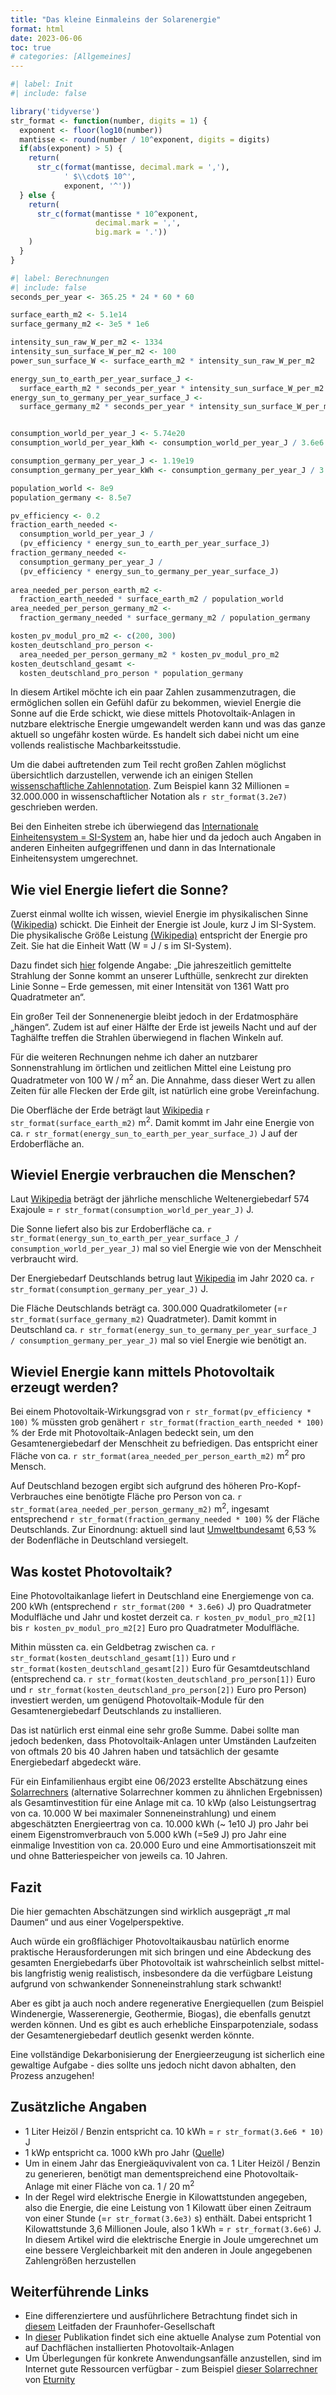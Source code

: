 ```yaml
---
title: "Das kleine Einmaleins der Solarenergie"
format: html
date: 2023-06-06
toc: true
# categories: [Allgemeines]
---
```


```r
#| label: Init
#| include: false

library('tidyverse')
str_format <- function(number, digits = 1) {
  exponent <- floor(log10(number))
  mantisse <- round(number / 10^exponent, digits = digits)
  if(abs(exponent) > 5) {
    return(
      str_c(format(mantisse, decimal.mark = ','),
            ' $\\cdot$ 10^', 
            exponent, '^')) 
  } else {
    return(
      str_c(format(mantisse * 10^exponent, 
                   decimal.mark = ',', 
                   big.mark = '.'))
    )
  }
}


```


```r
#| label: Berechnungen
#| include: false
seconds_per_year <- 365.25 * 24 * 60 * 60

surface_earth_m2 <- 5.1e14
surface_germany_m2 <- 3e5 * 1e6

intensity_sun_raw_W_per_m2 <- 1334
intensity_sun_surface_W_per_m2 <- 100
power_sun_surface_W <- surface_earth_m2 * intensity_sun_raw_W_per_m2

energy_sun_to_earth_per_year_surface_J <- 
  surface_earth_m2 * seconds_per_year * intensity_sun_surface_W_per_m2
energy_sun_to_germany_per_year_surface_J <- 
  surface_germany_m2 * seconds_per_year * intensity_sun_surface_W_per_m2


consumption_world_per_year_J <- 5.74e20
consumption_world_per_year_kWh <- consumption_world_per_year_J / 3.6e6

consumption_germany_per_year_J <- 1.19e19
consumption_germany_per_year_kWh <- consumption_germany_per_year_J / 3.6e6

population_world <- 8e9
population_germany <- 8.5e7

pv_efficiency <- 0.2
fraction_earth_needed <- 
  consumption_world_per_year_J / 
  (pv_efficiency * energy_sun_to_earth_per_year_surface_J)
fraction_germany_needed <- 
  consumption_germany_per_year_J /
  (pv_efficiency * energy_sun_to_germany_per_year_surface_J)
          
area_needed_per_person_earth_m2 <- 
  fraction_earth_needed * surface_earth_m2 / population_world
area_needed_per_person_germany_m2 <-
  fraction_germany_needed * surface_germany_m2 / population_germany

kosten_pv_modul_pro_m2 <- c(200, 300)
kosten_deutschland_pro_person <- 
  area_needed_per_person_germany_m2 * kosten_pv_modul_pro_m2
kosten_deutschland_gesamt <- 
  kosten_deutschland_pro_person * population_germany

```

In diesem Artikel möchte ich ein paar Zahlen zusammenzutragen, die ermöglichen sollen ein Gefühl dafür zu bekommen, wieviel Energie die Sonne auf die Erde schickt, wie diese mittels Photovoltaik-Anlagen in nutzbare elektrische Energie umgewandelt werden kann und was das ganze aktuell so ungefähr kosten würde. Es handelt sich dabei nicht um eine vollends realistische Machbarkeitsstudie.

Um die dabei auftretenden zum Teil recht großen Zahlen möglichst übersichtlich darzustellen, verwende ich an einigen Stellen [wissenschaftliche Zahlennotation](https://de.wikipedia.org/wiki/Wissenschaftliche_Notation). Zum Beispiel kann 32 Millionen = 32.000.000 in wissenschaftlicher Notation als `r str_format(3.2e7)` geschrieben werden.

Bei den Einheiten strebe ich überwiegend das [Internationale Einheitensystem = SI-System](https://de.wikipedia.org/wiki/Internationales_Einheitensystem) an, habe hier und da jedoch auch Angaben in anderen Einheiten aufgegriffenen und dann in das Internationale Einheitensystem umgerechnet.


## Wie viel Energie liefert die Sonne?
Zuerst einmal wollte ich wissen, wieviel Energie im physikalischen Sinne ([Wikipedia](https://de.wikipedia.org/wiki/Energie)) schickt. Die Einheit der Energie ist Joule, kurz J im SI-System. Die physikalische Größe Leistung [(Wikipedia)](https://de.wikipedia.org/wiki/Leistung_(Physik)) entspricht der Energie pro Zeit. Sie hat die Einheit Watt (W = J / s im SI-System).

Dazu findet sich [hier](https://www.weltderphysik.de/gebiet/technik/energie/solarenergie/sonnenenergie/) folgende Angabe: &bdquo;Die jahreszeitlich gemittelte Strahlung der Sonne kommt an unserer Lufthülle, senkrecht zur direkten Linie Sonne – Erde gemessen, mit einer Intensität von 1361 Watt pro Quadratmeter an&ldquo;.

Ein großer Teil der Sonnenenergie bleibt jedoch in der Erdatmosphäre &bdquo;hängen&ldquo;. Zudem ist auf einer Hälfte der Erde ist jeweils Nacht und auf der Taghälfte treffen die Strahlen überwiegend in flachen Winkeln auf. 

Für die weiteren Rechnungen nehme ich daher an nutzbarer Sonnenstrahlung im örtlichen und zeitlichen Mittel eine Leistung pro Quadratmeter von 100 W / m^2^ an. Die Annahme, dass dieser Wert zu allen Zeiten für alle Flecken der Erde gilt, ist natürlich eine grobe Vereinfachung.

Die Oberfläche der Erde beträgt laut [Wikipedia](https://de.wikipedia.org/wiki/Erdoberfl%C3%A4che) `r str_format(surface_earth_m2)` m^2^. Damit kommt im Jahr eine Energie von ca. `r str_format(energy_sun_to_earth_per_year_surface_J)` J auf der Erdoberfläche an.

## Wieviel Energie verbrauchen die Menschen?
Laut [Wikipedia](https://de.wikipedia.org/wiki/Weltenergiebedarf) beträgt der jährliche menschliche Weltenergiebedarf 574 Exajoule = `r str_format(consumption_world_per_year_J)` J.

Die Sonne liefert also bis zur Erdoberfläche ca. `r str_format(energy_sun_to_earth_per_year_surface_J / consumption_world_per_year_J)` mal so viel Energie wie von der Menschheit verbraucht wird.

Der Energiebedarf Deutschlands betrug laut [Wikipedia](https://de.wikipedia.org/wiki/Weltenergiebedarf) im Jahr 2020 ca. `r str_format(consumption_germany_per_year_J)` J. 

Die Fläche Deutschlands beträgt ca. 300.000 Quadratkilometer (=`r str_format(surface_germany_m2)` Quadratmeter). Damit kommt in Deutschland ca. `r str_format(energy_sun_to_germany_per_year_surface_J / consumption_germany_per_year_J)` mal so viel Energie wie benötigt an.


## Wieviel Energie kann mittels Photovoltaik erzeugt werden?
Bei einem Photovoltaik-Wirkungsgrad von `r str_format(pv_efficiency * 100)` % müssten grob genähert `r str_format(fraction_earth_needed * 100)` % der Erde mit Photovoltaik-Anlagen bedeckt sein, um den Gesamtenergiebedarf der Menschheit zu befriedigen. Das entspricht einer Fläche von ca. `r str_format(area_needed_per_person_earth_m2)` m^2^ pro Mensch.

Auf Deutschland bezogen ergibt sich aufgrund des höheren Pro-Kopf-Verbrauches eine benötigte Fläche pro Person von ca. `r str_format(area_needed_per_person_germany_m2)` m^2^, ingesamt entsprechend `r str_format(fraction_germany_needed * 100)` % der Fläche Deutschlands. Zur Einordnung: aktuell sind laut [Umweltbundesamt](https://www.umweltbundesamt.de/daten/flaeche-boden-land-oekosysteme/boden/bodenversiegelung#ermittlung-der-bodenversiegelung) 6,53 % der Bodenfläche in Deutschland versiegelt.

## Was kostet Photovoltaik?
Eine Photovoltaikanlage liefert in Deutschland eine Energiemenge von ca. 200 kWh (entsprechend `r str_format(200 * 3.6e6)` J) pro Quadratmeter Modulfläche und Jahr und kostet derzeit ca. `r kosten_pv_modul_pro_m2[1]` bis `r kosten_pv_modul_pro_m2[2]` Euro pro Quadratmeter Modulfläche. 

Mithin müssten ca. ein Geldbetrag zwischen ca. `r str_format(kosten_deutschland_gesamt[1])` Euro und `r str_format(kosten_deutschland_gesamt[2])` Euro für Gesamtdeutschland (entsprechend ca. `r str_format(kosten_deutschland_pro_person[1])` Euro und `r str_format(kosten_deutschland_pro_person[2])` Euro pro Person) investiert werden, um genügend Photovoltaik-Module für den Gesamtenergiebedarf Deutschlands zu installieren.

Das ist natürlich erst einmal eine sehr große Summe. Dabei sollte man jedoch bedenken, dass Photovoltaik-Anlagen unter Umständen Laufzeiten von oftmals 20 bis 40 Jahren haben und tatsächlich der gesamte Energiebedarf abgedeckt wäre.

Für ein Einfamilienhaus ergibt eine 06/2023 erstellte Abschätzung eines [Solarrechners](https://solarrechner.eturnity.io/example_energy/?lang=de-de) (alternative Solarrechner kommen zu ähnlichen Ergebnissen) als Gesamtinvestition für eine Anlage mit ca. 10 kWp (also Leistungsertrag von ca. 10.000 W bei maximaler Sonneneinstrahlung) und einem abgeschätzten Energieertrag von ca. 10.000 kWh (~ 1e10 J) pro Jahr bei einem Eigenstromverbrauch von 5.000 kWh (=5e9 J) pro Jahr eine einmalige Investition von ca. 20.000 Euro und eine Ammortisationszeit mit und ohne Batteriespeicher von jeweils ca. 10 Jahren.

## Fazit
Die hier gemachten Abschätzungen sind wirklich ausgeprägt &bdquo;$\pi$ mal Daumen&ldquo; und aus einer Vogelperspektive. 

Auch würde ein großflächiger Photovoltaikausbau natürlich enorme praktische Herausforderungen mit sich bringen und eine Abdeckung des gesamten Energiebedarfs über Photovoltaik ist wahrscheinlich selbst mittel- bis langfristig wenig realistisch, insbesondere da die verfügbare Leistung aufgrund von schwankender Sonneneinstrahlung stark schwankt!

Aber es gibt ja auch noch andere regenerative Energiequellen (zum Beispiel Windenergie, Wasserenergie, Geothermie, Biogas), die ebenfalls genutzt werden können. Und es gibt es auch erhebliche Einsparpotenziale, sodass der Gesamtenergiebedarf deutlich gesenkt werden könnte.

Eine vollständige Dekarbonisierung der Energieerzeugung ist sicherlich eine gewaltige Aufgabe - dies sollte uns jedoch nicht davon abhalten, den Prozess anzugehen!

## Zusätzliche Angaben
* 1 Liter Heizöl / Benzin entspricht ca. 10 kWh = `r str_format(3.6e6 * 10)` J
* 1 kWp entspricht ca. 1000 kWh pro Jahr ([Quelle](https://www.eon.de/de/pk/solar/kwp-bedeutung-umrechnung.html))
* Um in einem Jahr das Energieäquvivalent von ca. 1 Liter Heizöl / Benzin zu generieren, benötigt man dementspreichend eine Photovoltaik-Anlage mit einer Fläche von ca. 1 / 20 m^2^
* In der Regel wird elektrische Energie in Kilowattstunden angegeben, also die Energie, die eine Leistung von 1 Kilowatt über einen Zeitraum von einer Stunde (=`r str_format(3.6e3)` s) enthält. Dabei entspricht 1 Kilowattstunde 3,6 Millionen Joule, also 1 kWh = `r str_format(3.6e6)` J. In diesem Artikel wird die elektrische Energie in Joule umgerechnet um eine bessere Vergleichbarkeit mit den anderen in Joule angegebenen Zahlengrößen herzustellen
<!-- * (Interne Notiz): -->
<!--   * 1 Wp PV-Modul entspricht ca. 1kWh erzeugte Energie pro Jahr -->
<!--   * Mittlere nutzbare Leistung der Sonne pro m^2^ = (1 / Wirkungsgrad PV) * (P_Peak pro m2) * Leistung pro P_Peak -->
<!-- \begin{align} -->
<!-- \bar{p}^{sun} &= (1 / 0.2) * (0.180) * (1 / \text{seconds per year}) \\ -->
<!-- &= `r str_format((1 / 0.2) * (0.18) * (3.6e9 / seconds_per_year), digits = 3)` W / m^2 -->
<!-- \end{align} -->

## Weiterführende Links
* Eine differenziertere und ausführlichere Betrachtung findet sich in [diesem](https://www.ise.fraunhofer.de/content/dam/ise/de/documents/publications/studies/aktuelle-fakten-zur-photovoltaik-in-deutschland.pdf) Leitfaden der Fraunhofer-Gesellschaft
* In [dieser](https://www.nature.com/articles/s41467-021-25720-2) Publikation findet sich eine aktuelle Analyse zum Potential von auf Dachflächen installierten Photovoltaik-Anlagen
* Um Überlegungen für konkrete Anwendungsanfälle anzustellen, sind im Internet gute Ressourcen verfügbar - zum Beispiel [dieser Solarrechner](https://solarrechner.eturnity.io/example_energy/?lang=de-de) von [Eturnity](https://eturnity.com/)
